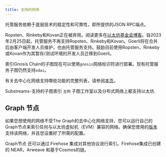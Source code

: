 ```yaml
---
title: 支持的网络
---
```



<SupportedNetworksTable networks={props.networks} />

托管服务依赖于底层技术的稳定性和可靠性，即所提供的JSON RPC端点。

Ropsten、Rinkeby和Kovan正在被弃用。阅读更多在[以太坊基金会博客](https://blog.ethereum.org/2022/06/21/testnet-deprecation)。自2023年2月25日起，托管服务不再支持Ropsten、Rinkeby和Kovan。Goerli将在合并后由客户端开发人员维护，也由托管服务支持。鼓励目前使用Ropsten，Rinkeby或Kovan作为其暂存/测试环境的开发人员迁移到Goerli。

索引Gnosis Chain的子图现在可以使用`gnosis`网络标识符进行部署。现有托管服务子图仍然支持`xdai`。

有关去中心化网络支持哪些功能的完整列表，请参阅[本页](https://github.com/graphprotocol/indexer/blob/main/docs/feature-support-matrix.md)。

Substreams-支持的子图索引 `主网` 子图工作室以及分布式网络上都支持以太坊.

## Graph 节点

如果您想使用的网络不受The Graph的去中心化网络支持，您可以运行自己的Graph节点来索引任何与以太坊虚拟机（EVM）兼容的网络。确保您使用的[版本](https://github.com/graphprotocol/graph-node/releases) 支持该网络，并且您设置好了所需的配置。

Graph节点 还可以通过 Firehose 集成对其他协议进行索引。Firehose集成已创建的 NEAR，Arweave 和基于Cosmos的链。
